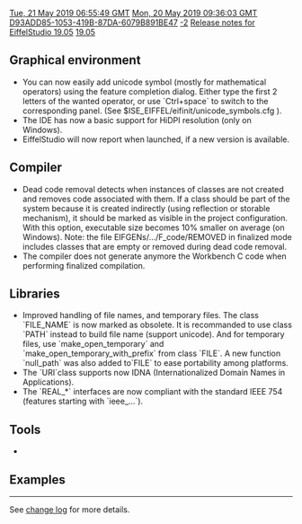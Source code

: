 [[Property:modification_date|Tue, 21 May 2019 06:55:49 GMT]]
[[Property:publication_date|Mon, 20 May 2019 09:36:03 GMT]]
[[Property:uuid|D93ADD85-1053-419B-87DA-6079B891BE47]]
[[Property:weight|-2]]
[[Property:title|Release notes for EiffelStudio 19.05]]
[[Property:link_title|19.05]]
==Graphical environment==
* You can now easily add unicode symbol (mostly for mathematical operators) using the feature completion dialog. Either type the first 2 letters of the wanted operator, or use `Ctrl+space` to switch to the corresponding panel. (See $ISE_EIFFEL/eifinit/unicode_symbols.cfg ).
* The IDE has now a basic support for HiDPI resolution (only on Windows).
* EiffelStudio will now report when launched, if a new version is available.

==Compiler==
* Dead code removal detects when instances of classes are not created and removes code associated with them. If a class should be part of the system because it is created indirectly (using reflection or storable mechanism), it should be marked as visible in the project configuration. With this option, executable size becomes 10% smaller on average (on Windows). Note: the file EIFGENs/.../F_code/REMOVED in finalized mode includes classes that are empty or removed during dead code removal.
* The compiler does not generate anymore the Workbench C code when performing finalized compilation.

==Libraries==
* Improved handling of file names, and temporary files. The class `FILE_NAME` is now marked as obsolete. It is recommanded to use class `PATH` instead to build file name (support unicode). And for temporary files, use `make_open_temporary` and `make_open_temporary_with_prefix` from class `FILE`. A new function `null_path` was also added to`FILE` to ease portability among platforms.
* The `URI`class supports now IDNA (Internationalized Domain Names in Applications).
* The `REAL_*` interfaces are now compliant with the standard IEEE 754 (features starting with `ieee_...`).

==Tools==
* 

==Examples==

----

See [https://dev.eiffel.com/EiffelStudio_19.05_Releases change log] for more details.